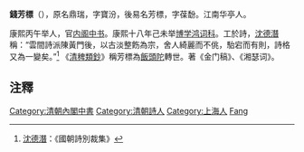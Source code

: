 '''錢芳標'''（{{bd|?||?||}}），原名鼎瑞，字寶汾，後易名芳標，字葆馚。江南华亭人。

康熙丙午举人，官[[内阁中书|内阁中书]]。康熙十八年己未举[[博学鸿词科|博学鸿词科]]。工於詩，[[沈德潛|沈德潛]]稱：“雲間詩派陳黃門後，以古淡整飭為宗，舍人綺麗而不佻，駘宕而有則，詩格又為一變矣。”<ref>[[沈德潛|沈德潛]]：《國朝詩別裁集》</ref> 《[[清稗類鈔|清稗類鈔]]》稱芳標為[[飯頭陀|飯頭陀]]轉世。著《金门稿》、《湘瑟词》。

==注釋==
{{reflist}}

{{DEFAULTSORT:Qian錢}}

[[Category:清朝內閣中書|Category:清朝內閣中書]]
[[Category:清朝詩人|Category:清朝詩人]]
[[Category:上海人|Category:上海人]]
[[Category:钱姓|Fang]]
{{清朝人物小作品}}